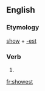 ==English==

===Etymology===
[[show]] + [[-est]]

===Verb===
{{head|en}}

# {{second-person singular of|show|lang=en}}

[[fr:showest]]